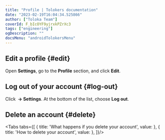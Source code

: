 ```yaml
---
title: "Profile | Tolokers documentation"
date: "2023-02-19T16:04:34.525866"
author: ["Toloka Team"]
coverId: F_bIcOYF9yjrxkPZrXc3
tags: ["engineering"]
ogDescription: ""
docsMenu: "androidTolokersMenu"
---
```



<ProfileContent1/>

## Edit a profile {#edit}

Open **Settings**, go to the **Profile** section, and click **Edit**.

<ProfileContent2/>

## Log out of your account {#log-out}

Click **<img src="https://tlkfrontprod.azureedge.net/portal-production/static/uploaded/images/1676448834501/1676448834501_original_png.png" alt="" /> → Settings**. At the bottom of the list, choose **Log out**.

## Delete an account {#delete}

<Tabs tabs={[
  { title: 'What happens if you delete your account', value: <ProfileList1/> },
  { title: 'How to delete your account', value: <ProfileList2android/> },
]}/>

<ProfileContent3/>
